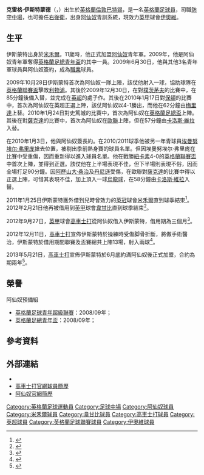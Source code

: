 {{noteta|G1=足球|G2=arsenal|G3=FAcup
|T=zh-hans:克雷格·伊斯特蒙德;zh-hk:格列·伊斯蒙特;zh-tw:克雷格·伊斯特蒙特;
|1=zh-hans:克雷格;zh-hk:格列;zh-tw:克雷格;
|2=zh-hans:伊斯特蒙德;zh-hk:伊斯蒙特;zh-tw:伊斯特蒙特;
|3=zh-hans:卡洛斯·維拉;zh-hk:卡路士·韋拿;zh-tw:卡洛斯·維拉;
|4=zh-hans:埃曼努埃尔·弗里庞;zh-hk:艾曼紐·費林邦;zh-tw:埃曼努埃尔·弗里庞;
}}
{{Infobox football biography 2
| playername          = 克雷格·伊斯特蒙德<br />''Craig Eastmond''
| image               = 
| caption             = 
| fullname            = Craig Leon Eastmond
| dateofbirth         = {{Birth date and age|1990|12|09|df=yes}}
| cityofbirth         = [[倫敦|倫敦]][[巴特锡|巴特锡]]
| countryofbirth      = [[英格蘭|英格蘭]]
| height              = {{convert|5|ft|8|in|abbr=on}}
| position            = [[防守中場|防守中場]]、[[右後衛|右後衛]]
| currentclub         = [[约维尔足球俱乐部|伊奧維]]
| clubnumber          =  24
| youthyears1         = 2000−2002
| youthclubs1         = [[米尔沃尔足球俱乐部|米禾爾]]
| youthyears2         = 2002−2009
| youthclubs2         = [[阿森纳足球俱乐部|阿仙奴]]
| years1              = 2009−2013
| clubs1              = [[阿森纳足球俱乐部|阿仙奴]]
| caps1               = 4
| goals1              = 0
| years2              = 2011
| clubs2              = → [[米尔沃尔足球俱乐部|米禾爾]] 
| caps2               = 6
| goals2              = 0
| years3              = 2012
| clubs3              = → [[韦康比流浪者足球俱乐部|韋甘比]] 
| caps3               = 14
| goals3              = 0
| years4              = 2012
| clubs4              = → [[科尔切斯特联足球俱乐部|高車士打]] 
| caps4               = 12
| goals4              = 2
| years5              = 2013−2015
| clubs5              = [[科尔切斯特联足球俱乐部|高車士打]]
| caps5               = 49  
| goals5              = 5
| years6              = 2015– 
|clubs6               = [[约维尔足球俱乐部|伊奧維]] 
|caps6                 = 1 
|goals6                = 0
| club-update    = 21:47, 17 March 2015 (UTC)
}}
'''克雷格·伊斯特蒙德'''（{{lang-en|'''Craig Leon Eastmond'''}}，{{bd|1990年|12月9日}}）出生於[[英格蘭|英格蘭]][[倫敦|倫敦]][[巴特锡|巴特锡]]，是一名[[英格蘭|英格蘭]][[足球員|足球員]]，司職[[防守中場|防守中場]]，也可擔任[[右後衛|右後衛]]，出身[[阿森纳足球俱乐部|阿仙奴]]青訓系統，現效力[[英甲|英甲]]球會[[约维尔足球俱乐部|伊奧維]]。

== 生平 ==
伊斯蒙特出身於[[米尔沃尔足球俱乐部|米禾爾]]。11歲時，他正式加盟[[阿森纳足球俱乐部|阿仙奴]]青年軍。2009年，他是阿仙奴青年軍奪得[[英格蘭足總青年盃|英格蘭足總青年盃]]的其中一員。2009年6月30日，他與其他3名青年軍球員與阿仙奴簽約，成為[[職業|職業]]球員。

2009年10月28日伊斯蒙特首次為阿仙奴一隊上陣，該仗他射入一球，協助球隊在[[英格蘭聯賽盃|英格蘭聯賽盃]]擊敗[[利物浦足球俱乐部|利物浦]]。其後於2009年12月30日，在對[[朴茨茅斯足球俱乐部|樸茨茅夫]]的比賽中，在85分鐘後備入替，並完成在[[英超|英超]]的處子作。其後在2010年1月17日對[[博尔顿足球俱乐部|保頓]]的比賽中，首次為阿仙奴在英超正選上陣，該仗阿仙奴以4-1勝出，而他在62分鐘由[[梅里達|梅里達]]上替。2010年1月24日對史篤城的比賽中，首次為阿仙奴在[[英格蘭足總盃|英格蘭足總盃]]上陣。其後在對[[薩克達|薩克達]]的比賽中，首次為阿仙奴在[[歐聯|歐聯]]上陣，但在57分鐘由[[卡洛斯·維拉|卡洛斯·維拉]]入替。

在2010年1月3日，他與阿仙奴簽長約。在2010/2011球季他被另一年青球員[[埃曼努埃尔·弗里庞|埃曼努埃尔·弗里庞]]搶去位置，被剔出季前熱身賽的球員名單。但因埃曼努埃尔·弗里庞在比賽中受重傷，因而重新得以進入球員名單。他在戰勝[[纽卡斯尔联足球俱乐部|紐卡素]]4-0的[[英格蘭聯賽盃|英格蘭聯賽盃]]中首次上陣，並得到正選。該仗他在上半場表現不佳，但下半場則表現不俗，因而全場打足90分鐘。因[[阿歷山大·桑治|阿歷山大·桑治]]及[[丹尼遜|丹尼遜]]受傷，在歐聯對[[薩克達|薩克達]]的比賽中得以正選上陣，可惜其表現不佳，加上頂入一球[[烏龍球|烏龍球]]，在58分鐘由[[卡洛斯·維拉|卡洛斯·維拉]]入替。

2011年1月25日伊斯蒙特獲外借到兒時曾效力的[[英冠|英冠]]球會[[米尔沃尔足球俱乐部|米禾爾]]直到球季結束<ref>{{cite news |language=en |url=http://news.bbc.co.uk/sport2/hi/football/teams/m/millwall/9373615.stm |title=Millwall sign Arsenal youngster Craig Eastmond |publisher=''[[BBC_Sport|BBC Sport]]'' |date=2011-01-25 |accessdate=2011-01-26 |archive-date=2020-11-06 |archive-url=https://web.archive.org/web/20201106004549/http://news.bbc.co.uk/sport2/hi/football/teams/m/millwall/9373615.stm |dead-url=no }}</ref>。2012年2月21日他再被借用到[[英甲|英甲]]球會[[韦康比流浪者足球俱乐部|韋甘比]]直到球季結束<ref>{{cite news |language=en |url=http://www.bbc.co.uk/sport/0/football/17115081 |title=Wycombe Wanderers sign Craig Eastmond and Chris Hackett on loan |publisher=''[[BBC_Sport|BBC Sport]]'' |date=2012-02-21 |accessdate=2012-02-22 |archive-date=2013-10-17 |archive-url=https://web.archive.org/web/20131017005520/http://www.bbc.co.uk/sport/0/football/17115081 |dead-url=no }}</ref>。

2012年9月27日，[[英甲|英甲]]球會[[科尔切斯特联足球俱乐部|高車士打]]從阿仙奴借入伊斯蒙特，借用期為三個月<ref>{{cite news |language=en |url=http://www.bbc.co.uk/sport/0/football/19749447 |title=Colchester United sign Eastmond, Watt & Ibehre on loan |publisher=''[[BBC_Sport|BBC Sport]]'' |date=2012-09-27 |accessdate=2013-11-11 |archive-date=2013-10-17 |archive-url=https://web.archive.org/web/20131017005518/http://www.bbc.co.uk/sport/0/football/19749447 |dead-url=no }}</ref>。

2012年12月11日，[[科尔切斯特联足球俱乐部|高車士打]]宣佈伊斯蒙特於操練時受傷脚骨折斷，將做手術醫治，伊斯蒙特於借用期間聯賽及盃賽總共上陣13場，射入兩球<ref>{{cite news |language=en |url=http://www.cu-fc.com/news/article/111212-eastmond-injury-woe-538290.aspx |title=Eastmond's Injury Woe |publisher=''Colchester United FC'' |date=2012-12-11 |accessdate=2013-11-11 |archive-date=2016-04-03 |archive-url=https://web.archive.org/web/20160403025857/http://www.cu-fc.com/news/article/111212-eastmond-injury-woe-538290.aspx |dead-url=no }}</ref>。

2013年5月21日，[[科尔切斯特联足球俱乐部|高車士打]]宣佈伊斯蒙特於6月底約滿阿仙奴後正式加盟，合約為期兩年<ref>{{cite news |language=en |url=http://www.bbc.co.uk/sport/0/football/22607265 |title=Arsenal's Craig Eastmond joins Colchester United |publisher=''[[BBC_Sport|BBC Sport]]'' |date=2013-05-21 |accessdate=2013-11-11 |archive-date=2013-10-16 |archive-url=https://web.archive.org/web/20131016194833/http://www.bbc.co.uk/sport/0/football/22607265 |dead-url=no }}</ref>。

== 榮譽 ==
;阿仙奴預備組
*[[英格蘭足球青年超級聯賽|英格蘭足球青年超級聯賽]]：2008/09年；
*[[英格蘭足總青年盃|英格蘭足總青年盃]]：2008/09年；

==參考資料==
{{reflist}}

==外部連結==
* {{soccerbase|id=52372|name=克雷格·伊斯特蒙德}}
* [https://web.archive.org/web/20131111154233/http://www.cu-fc.com/team/player-profile/index.aspx?playerid=377004&tcmuri=398683 高車士打官網球員簡歷]
* [https://web.archive.org/web/20130116021550/http://www.arsenal.com/reserves-youth/players/craig-eastmond 阿仙奴官網簡歷]


{{DEFAULTSORT:Eastmond, Craig}}
[[Category:英格蘭足球運動員|Category:英格蘭足球運動員]]
[[Category:足球中場|Category:足球中場]]
[[Category:阿仙奴球員|Category:阿仙奴球員]]
[[Category:米禾爾球員|Category:米禾爾球員]]
[[Category:韋甘比球員|Category:韋甘比球員]]
[[Category:高車士打球員|Category:高車士打球員]]
[[Category:英超球員|Category:英超球員]]
[[Category:英格蘭足球聯賽球員|Category:英格蘭足球聯賽球員]]
[[Category:伊奧維球員|Category:伊奧維球員]]